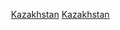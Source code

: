 {{Portal|哈薩克}}

[[Category:依時期劃分的哈薩克歷史|‎]]
[[Category:各世紀各國|Kazakhstan]]
[[Category:各世紀亞洲|Kazakhstan]]